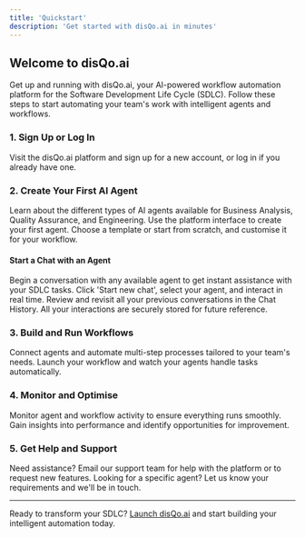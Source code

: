 ```yaml
---
title: 'Quickstart'
description: 'Get started with disQo.ai in minutes'
---
```


## Welcome to disQo.ai

Get up and running with disQo.ai, your AI-powered workflow automation platform for the Software Development Life Cycle (SDLC). Follow these steps to start automating your team's work with intelligent agents and workflows.

### 1. Sign Up or Log In

<CardGroup>
  <Card title="Access disQo.ai" icon="external-link" href="https://app.disqoai.com">
    Visit the disQo.ai platform and sign up for a new account, or log in if you already have one.
  </Card>
</CardGroup>

### 2. Create Your First AI Agent

<CardGroup>
  <Card title="Explore Agents" icon="bot-message-square" href="/agents/overview">
    Learn about the different types of AI agents available for Business Analysis, Quality Assurance, and Engineering.
  </Card>
  <Card title="Create an Agent" icon="plus-circle" href="https://app.disqoai.com/agents">
    Use the platform interface to create your first agent. Choose a template or start from scratch, and customise it for your workflow.
  </Card>
</CardGroup>

#### Start a Chat with an Agent

<CardGroup>
  <Card title="Start a New Chat" icon="message-square" href="https://app.disqoai.com/chats">
    Begin a conversation with any available agent to get instant assistance with your SDLC tasks. Click 'Start new chat', select your agent, and interact in real time.
  </Card>
  <Card title="View Chat History" icon="clock" href="https://app.disqoai.com/chats">
    Review and revisit all your previous conversations in the Chat History. All your interactions are securely stored for future reference.
  </Card>
</CardGroup>

### 3. Build and Run Workflows

<CardGroup>
  <Card title="Automate with Workflows" icon="workflow" href="/workflows/overview">
    Connect agents and automate multi-step processes tailored to your team's needs.
  </Card>
  <Card title="Start a Workflow" icon="play-circle" href="https://app.disqoai.com/workflows">
    Launch your workflow and watch your agents handle tasks automatically.
  </Card>
</CardGroup>

### 4. Monitor and Optimise

<CardGroup>
  <Card title="Track Activity" icon="history" href="/activities/overview">
    Monitor agent and workflow activity to ensure everything runs smoothly.
  </Card>
  <Card title="View Analytics" icon="chart-no-axes-combined" href="/analytics/overview">
    Gain insights into performance and identify opportunities for improvement.
  </Card>
</CardGroup>

### 5. Get Help and Support

<CardGroup>
  <Card 
    title="Contact Support" 
    icon="message-circle" 
    href="https://tiqtoq-uk.atlassian.net/servicedesk/customer/portal/4"
    target="_blank"
    rel="noopener noreferrer"
  >
    Need assistance? Email our support team for help with the platform or to request new features.
  </Card>
  <Card 
    title="Request an Agent" 
    icon="mail" 
    href="https://tiqtoq-uk.atlassian.net/servicedesk/customer/portal/4"
    target="_blank"
    rel="noopener noreferrer"
  >
    Looking for a specific agent? Let us know your requirements and we'll be in touch.
  </Card>
</CardGroup>

---

Ready to transform your SDLC? [Launch disQo.ai](https://app.disqoai.com) and start building your intelligent automation today.
